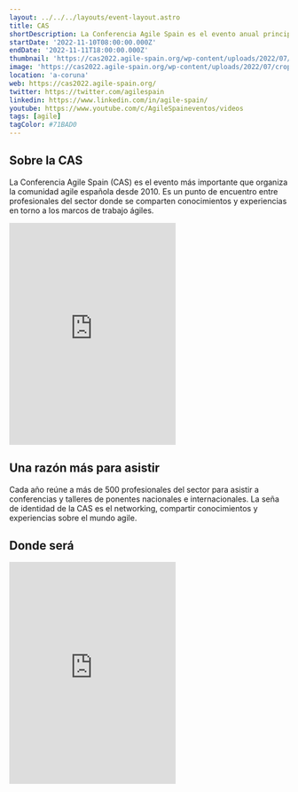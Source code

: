 ```yaml
---
layout: ../../../layouts/event-layout.astro
title: CAS
shortDescription: La Conferencia Agile Spain es el evento anual principal que organiza la comunidad ágil española desde el 2010. Históricamente es la mayor conferencia sobre agilidad en España y uno de los eventos más grandes y relevantes del mundo de habla hispana.
startDate: '2022-11-10T08:00:00.000Z'
endDate: '2022-11-11T18:00:00.000Z'
thumbnail: 'https://cas2022.agile-spain.org/wp-content/uploads/2022/07/cropped-CAS_FINALES-95-Angel-de-la-igesia.jpg'
image: 'https://cas2022.agile-spain.org/wp-content/uploads/2022/07/cropped-CAS_FINALES-95-Angel-de-la-igesia.jpg'
location: 'a-coruna'
web: https://cas2022.agile-spain.org/
twitter: https://twitter.com/agilespain
linkedin: https://www.linkedin.com/in/agile-spain/
youtube: https://www.youtube.com/c/AgileSpaineventos/videos
tags: [agile]
tagColor: #71BAD0
---
```


## Sobre la CAS

La Conferencia Agile Spain (CAS) es el evento más importante que organiza la comunidad agile española desde 2010. Es un punto de encuentro entre profesionales del sector donde se comparten conocimientos y experiencias en torno a los marcos de trabajo ágiles.

<iframe
  className="mt-4 w-full"
  height="400px"
  allow="picture-in-picture"
  allowfullscreen=""
  frameborder="0"
  src="https://www.youtube.com/embed/SQtPwo2bD2M"
  title="Conferencia Agile Spain"
></iframe>

## Una razón más para asistir

Cada año reúne a más de 500 profesionales del sector para asistir a conferencias y talleres de ponentes nacionales e internacionales. La seña de identidad de la CAS es el networking, compartir conocimientos y experiencias sobre el mundo agile.

## Donde será

<iframe
  className="w-full"
  height="400px"
  style="border:none;overflow:hidden"
  marginheight="0"
  marginwidth="0"
  aria-label="Mlle. de Trasatlánticos, s/n, 15003 A Coruña"
  class="sek-lazy-loaded"
  src="https://maps.google.com/maps?q=Mlle.%20de%20Trasatl%C3%A1nticos%2C%20s%2Fn%2C%2015003%20A%20Coru%C3%B1a&amp;t=m&amp;z=16&amp;output=embed&amp;iwloc=near"
></iframe>
